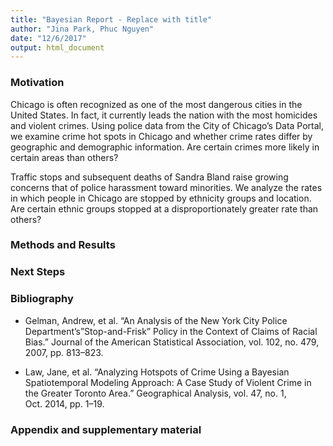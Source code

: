 ```yaml
---
title: "Bayesian Report - Replace with title"
author: "Jina Park, Phuc Nguyen"
date: "12/6/2017"
output: html_document
---
```



### Motivation

Chicago is often recognized as one of the most dangerous cities in the United States. In fact, it currently leads the nation with the most homicides and violent crimes. Using police data from the City of Chicago's Data Portal, we examine crime hot spots in Chicago and whether crime rates differ by geographic and demographic information. Are certain crimes more likely in certain areas than others?

Traffic stops and subsequent deaths of Sandra Bland raise growing concerns that of police harassment toward minorities. We analyze the rates in which people in Chicago are stopped by ethnicity groups and location. Are certain ethnic groups stopped at a disproportionately greater rate than others?

### Methods and Results

### Next Steps

### Bibliography

- Gelman, Andrew, et al. “An Analysis of the New York City Police Department's "Stop-and-Frisk" Policy in the Context of Claims of Racial Bias.” Journal of the American Statistical Association, vol. 102, no. 479, 2007, pp. 813–823.

- Law, Jane, et al. “Analyzing Hotspots of Crime Using a Bayesian Spatiotemporal Modeling Approach: A Case Study of Violent Crime in the Greater Toronto Area.” Geographical Analysis, vol. 47, no. 1, Oct. 2014, pp. 1–19.

### Appendix and supplementary material